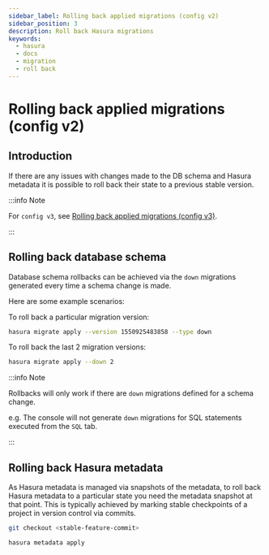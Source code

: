 ```yaml
---
sidebar_label: Rolling back applied migrations (config v2)
sidebar_position: 3
description: Roll back Hasura migrations
keywords:
  - hasura
  - docs
  - migration
  - roll back
---
```


# Rolling back applied migrations (config v2)

## Introduction

If there are any issues with changes made to the DB schema and Hasura
metadata it is possible to roll back their state to a previous stable
version.

:::info Note

For `config v3`, see [Rolling back applied migrations (config v3)](/migrations-metadata-seeds/manage-migrations.mdx#roll-back-migrations).

:::

## Rolling back database schema

Database schema rollbacks can be achieved via the `down` migrations
generated every time a schema change is made.

Here are some example scenarios:

To roll back a particular migration version:

```bash
hasura migrate apply --version 1550925483858 --type down
```

To roll back the last 2 migration versions:

```bash
hasura migrate apply --down 2
```

:::info Note

Rollbacks will only work if there are `down` migrations defined for a
schema change.

e.g. The console will not generate `down` migrations for SQL statements
executed from the `SQL` tab.

:::

## Rolling back Hasura metadata

As Hasura metadata is managed via snapshots of the metadata, to roll
back Hasura metadata to a particular state you need the metadata
snapshot at that point. This is typically achieved by marking stable
checkpoints of a project in version control via commits.

```bash
git checkout <stable-feature-commit>

hasura metadata apply
```
